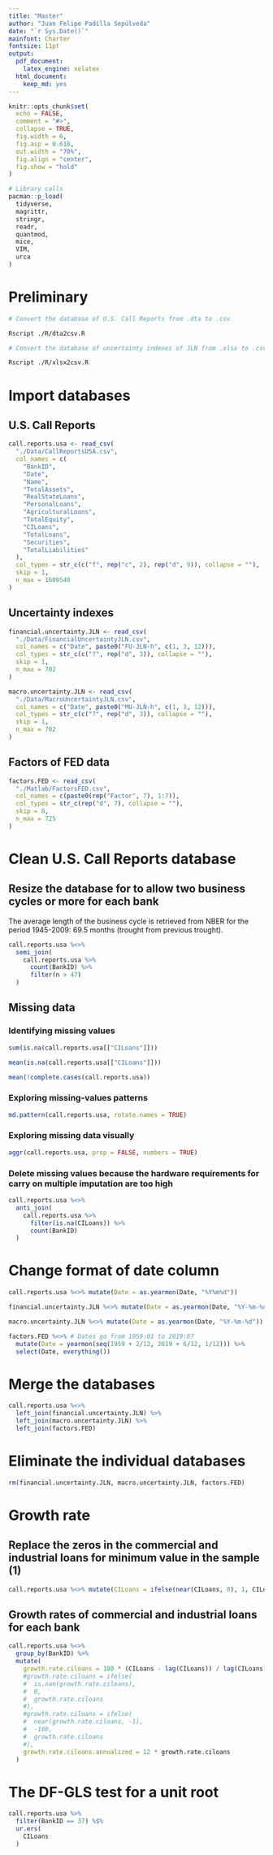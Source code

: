 ```yaml
---
title: "Master"
author: "Juan Felipe Padilla Sepúlveda"
date: "`r Sys.Date()`"
mainfont: Charter
fontsize: 11pt
output: 
  pdf_document:
    latex_engine: xelatex
  html_document:
    keep_md: yes
---
```


```r
knitr::opts_chunk$set(
  echo = FALSE,
  comment = "#>",
  collapse = TRUE,
  fig.width = 6,
  fig.asp = 0.618,
  out.width = "70%",
  fig.align = "center",
  fig.show = "hold"
)

# Library calls
pacman::p_load(
  tidyverse,
  magrittr,
  stringr,
  readr,
  quantmod,
  mice,
  VIM,
  urca
)
```

# Preliminary

```bash
# Convert the database of U.S. Call Reports from .dta to .csv

Rscript ./R/dta2csv.R
```

```bash
# Convert the database of uncertainty indexes of JLN from .xlsx to .csv

Rscript ./R/xlsx2csv.R
```

# Import databases

## U.S. Call Reports

```r
call.reports.usa <- read_csv(
  "./Data/CallReportsUSA.csv",
  col_names = c(
    "BankID", 
    "Date", 
    "Name", 
    "TotalAssets", 
    "RealStateLoans", 
    "PersonalLoans", 
    "AgriculturalLoans", 
    "TotalEquity", 
    "CILoans", 
    "TotalLoans", 
    "Securities", 
    "TotalLiabilities"
  ),
  col_types = str_c(c("f", rep("c", 2), rep("d", 9)), collapse = ""),
  skip = 1,
  n_max = 1609540
)
```

## Uncertainty indexes

```r
financial.uncertainty.JLN <- read_csv(
  "./Data/FinancialUncertaintyJLN.csv",
  col_names = c("Date", paste0("FU-JLN-h", c(1, 3, 12))),
  col_types = str_c(c("?", rep("d", 3)), collapse = ""),
  skip = 1,
  n_max = 702
)
```

```r
macro.uncertainty.JLN <- read_csv(
  "./Data/MacroUncertaintyJLN.csv",
  col_names = c("Date", paste0("MU-JLN-h", c(1, 3, 12))),
  col_types = str_c(c("?", rep("d", 3)), collapse = ""),
  skip = 1,
  n_max = 702
)
```

## Factors of FED data

```r
factors.FED <- read_csv(
  "./Matlab/FactorsFED.csv",
  col_names = c(paste0(rep("Factor", 7), 1:7)),
  col_types = str_c(rep("d", 7), collapse = ""),
  skip = 0,
  n_max = 725
)
```

# Clean U.S. Call Reports database

## Resize the database for to allow two business cycles or more for each bank

The average length of the business cycle is retrieved from NBER for the period 1945-2009: 69.5 months (trought from previous trought).

```r
call.reports.usa %<>% 
  semi_join(
    call.reports.usa %>% 
      count(BankID) %>% 
      filter(n > 47)
  )
```

## Missing data

### Identifying missing values

```r
sum(is.na(call.reports.usa[["CILoans"]]))

mean(is.na(call.reports.usa[["CILoans"]]))

mean(!complete.cases(call.reports.usa))
```

### Exploring missing-values patterns

```r
md.pattern(call.reports.usa, rotate.names = TRUE)
```

### Exploring missing data visually

```r
aggr(call.reports.usa, prop = FALSE, numbers = TRUE)
```

### Delete missing values because the hardware requirements for carry on multiple imputation are too high

```r
call.reports.usa %<>% 
  anti_join(
    call.reports.usa %>% 
      filter(is.na(CILoans)) %>% 
      count(BankID)
  )
```

# Change format of date column

```r
call.reports.usa %<>% mutate(Date = as.yearmon(Date, "%Y%m%d")) 

financial.uncertainty.JLN %<>% mutate(Date = as.yearmon(Date, "%Y-%m-%d"))

macro.uncertainty.JLN %<>% mutate(Date = as.yearmon(Date, "%Y-%m-%d"))

factors.FED %<>% # Dates go from 1959:01 to 2019:07
  mutate(Date = yearmon(seq(1959 + 2/12, 2019 + 6/12, 1/12))) %>% 
  select(Date, everything())
```

# Merge the databases

```r
call.reports.usa %<>% 
  left_join(financial.uncertainty.JLN) %>% 
  left_join(macro.uncertainty.JLN) %>% 
  left_join(factors.FED)
```

# Eliminate the individual databases

```r
rm(financial.uncertainty.JLN, macro.uncertainty.JLN, factors.FED)
```

# Growth rate

## Replace the zeros in the commercial and industrial loans for minimum value in the sample (1)

```r
call.reports.usa %<>% mutate(CILoans = ifelse(near(CILoans, 0), 1, CILoans))
```

## Growth rates of commercial and industrial loans for each bank

```r
call.reports.usa %<>% 
  group_by(BankID) %>% 
  mutate(
    growth.rate.ciloans = 100 * (CILoans - lag(CILoans)) / lag(CILoans),
    #growth.rate.ciloans = ifelse(
    #  is.nan(growth.rate.ciloans), 
    #  0, 
    #  growth.rate.ciloans
    #),
    #growth.rate.ciloans = ifelse(
    #  near(growth.rate.ciloans, -1),
    #  -100, 
    #  growth.rate.ciloans
    #),
    growth.rate.ciloans.annualized = 12 * growth.rate.ciloans
  )
```

# The DF-GLS test for a unit root

```r
call.reports.usa %>% 
  filter(BankID == 37) %$% 
  ur.ers(
    CILoans 
  )
```

